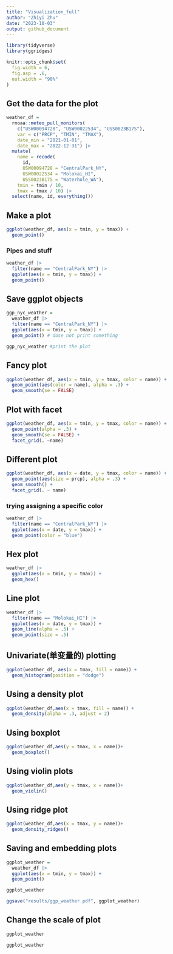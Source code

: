 ```yaml
---
title: "Visualization_full"
author: "Zhiyi Zhu"
date: "2023-10-03"
output: github_document
---
```


```r
library(tidyverse)
library(ggridges)

knitr::opts_chunk$set(
  fig.width = 6,
  fig.asp = .6,
  out.width = "90%"
)
```

## Get the data for the plot

```r
weather_df = 
  rnoaa::meteo_pull_monitors(
    c("USW00094728", "USW00022534", "USS0023B17S"),
    var = c("PRCP", "TMIN", "TMAX"), 
    date_min = "2021-01-01",
    date_max = "2022-12-31") |>
  mutate(
    name = recode(
      id, 
      USW00094728 = "CentralPark_NY", 
      USW00022534 = "Molokai_HI",
      USS0023B17S = "Waterhole_WA"),
    tmin = tmin / 10,
    tmax = tmax / 10) |>
  select(name, id, everything())
```

## Make a plot

```r
ggplot(weather_df, aes(x = tmin, y = tmax)) +
  geom_point()
```

### Pipes and stuff

```r
weather_df |>
  filter(name == "CentralPark_NY") |>
  ggplot(aes(x = tmin, y = tmax)) +
  geom_point()
```

## Save ggplot objects

```r
ggp_nyc_weather = 
  weather_df |>
  filter(name == "CentralPark_NY") |>
  ggplot(aes(x = tmin, y = tmax)) +
  geom_point() # dose not print something

ggp_nyc_weather #print the plot
```

## Fancy plot

```r
ggplot(weather_df, aes(x = tmin, y = tmax, color = name)) +
  geom_point(aes(color = name), alpha = .3) +
  geom_smooth(se = FALSE)

```

## Plot with facet

```r
ggplot(weather_df, aes(x = tmin, y = tmax, color = name)) +
  geom_point(alpha = .3) +
  geom_smooth(se = FALSE) +
  facet_grid(. ~name)
```

## Different plot

```r
ggplot(weather_df, aes(x = date, y = tmax, color = name)) +
  geom_point(aes(size = prcp), alpha = .3) +
  geom_smooth() +
  facet_grid(. ~ name)
```

### trying assigning a specific color

```r
weather_df |>
  filter(name == "CentralPark_NY") |>
  ggplot(aes(x = date, y = tmax)) +
  geom_point(color = "blue")
```

## Hex plot

```r
weather_df |>
  ggplot(aes(x = tmin, y = tmax)) +
  geom_hex()
```

## Line plot

```r
weather_df |>
  filter(name == "Molokai_HI") |>
  ggplot(aes(x = date, y = tmax)) +
  geom_line(alpha = .5) +
  geom_point(size = .5)
```



## Univariate(单变量的) plotting

```r
ggplot(weather_df, aes(x = tmax, fill = name)) +
  geom_histogram(position = "dodge")
```

## Using a density plot

```r
ggplot(weather_df,aes(x = tmax, fill = name)) +
  geom_density(alpha = .3, adjust = 2)
```

## Using boxplot

```r
ggplot(weather_df,aes(y = tmax, x = name))+
  geom_boxplot()
```

## Using violin plots

```r
ggplot(weather_df,aes(y = tmax, x = name))+
  geom_violin()
```

## Using ridge plot

```r
ggplot(weather_df,aes(x = tmax, y = name))+
  geom_density_ridges()
```

## Saving and embedding plots

```r
ggplot_weather = 
  weather_df |>
  ggplot(aes(x = tmin, y = tmax)) +
  geom_point()

ggplot_weather

ggsave("results/ggp_weather.pdf", ggplot_weather)
```

## Change the scale of plot

```r
ggplot_weather
```

```r
ggplot_weather
```









